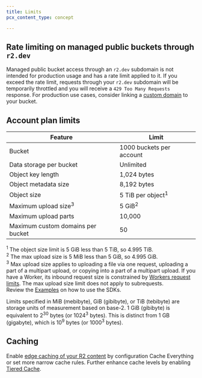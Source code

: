 ```yaml
---
title: Limits
pcx_content_type: concept

---
```



## Rate limiting on managed public buckets through `r2.dev`

Managed public bucket access through an `r2.dev` subdomain is not intended for production usage and has a rate limit applied to it. If you exceed the rate limit, requests through your `r2.dev` subdomain will be temporarily throttled and you will receive a `429 Too Many Requests` response. For production use cases, consider linking a [custom domain](/r2/buckets/public-buckets/#custom-domains) to your bucket.

## Account plan limits



| Feature                           | Limit                        |
| --------------------------------- | ---------------------------- |
| Bucket                            | 1000 buckets per account     |
| Data storage per bucket           | Unlimited                    |
| Object key length                 | 1,024 bytes                  |
| Object metadata size              | 8,192 bytes                  |
| Object size                       | 5 TiB per object<sup>1</sup> |
| Maximum upload size<sup>3</sup>   | 5 GiB<sup>2</sup>            |
| Maximum upload parts              | 10,000                       |
| Maximum custom domains per bucket | 50                           |



<sup>1</sup> The object size limit is 5 GiB less than 5 TiB, so 4.995 TiB.<br/> <sup>2</sup> The max upload size is 5 MiB less than 5 GiB, so 4.995 GiB.<br/> <sup>3</sup> Max upload size applies to uploading a file via one request, uploading a part of a multipart upload, or copying into a part of a multipart upload. If you have a Worker, its inbound request size is
constrained by [Workers request limits](/workers/platform/limits#request-limits). The max upload size limit does not apply to subrequests.<br/>
Review the [Examples](/r2/examples/) on how to use the SDKs.<br/>

Limits specified in MiB (mebibyte), GiB (gibibyte), or TiB (tebibyte) are storage units of measurement based on base-2. 1 GiB (gibibyte) is equivalent to 2<sup>30</sup> bytes (or 1024<sup>3</sup> bytes). This is distinct from 1 GB (gigabyte), which is 10<sup>9</sup> bytes (or 1000<sup>3</sup> bytes).

<Render file="limits_increase" product="workers" />

## Caching

Enable [edge caching of your R2 content](https://developers.cloudflare.com/cache/interaction-cloudflare-products/r2/) by configuration Cache Everything or set more narrow cache rules. Further enhance cache levels by enabling [Tiered Cache](/cache/how-to/tiered-cache/).
